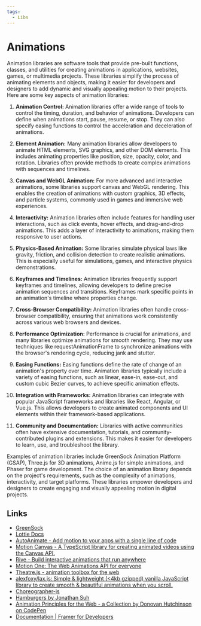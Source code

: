 ```yaml
---
tags:
  - Libs
---
```


# Animations

Animation libraries are software tools that provide pre-built functions, classes, and utilities for creating animations in applications, websites, games, or multimedia projects. These libraries simplify the process of animating elements and objects, making it easier for developers and designers to add dynamic and visually appealing motion to their projects. Here are some key aspects of animation libraries:

1. **Animation Control:** Animation libraries offer a wide range of tools to control the timing, duration, and behavior of animations. Developers can define when animations start, pause, resume, or stop. They can also specify easing functions to control the acceleration and deceleration of animations.

2. **Element Animation:** Many animation libraries allow developers to animate HTML elements, SVG graphics, and other DOM elements. This includes animating properties like position, size, opacity, color, and rotation. Libraries often provide methods to create complex animations with sequences and timelines.

3. **Canvas and WebGL Animation:** For more advanced and interactive animations, some libraries support canvas and WebGL rendering. This enables the creation of animations with custom graphics, 3D effects, and particle systems, commonly used in games and immersive web experiences.

4. **Interactivity:** Animation libraries often include features for handling user interactions, such as click events, hover effects, and drag-and-drop animations. This adds a layer of interactivity to animations, making them responsive to user actions.

5. **Physics-Based Animation:** Some libraries simulate physical laws like gravity, friction, and collision detection to create realistic animations. This is especially useful for simulations, games, and interactive physics demonstrations.

6. **Keyframes and Timelines:** Animation libraries frequently support keyframes and timelines, allowing developers to define precise animation sequences and transitions. Keyframes mark specific points in an animation's timeline where properties change.

7. **Cross-Browser Compatibility:** Animation libraries often handle cross-browser compatibility, ensuring that animations work consistently across various web browsers and devices.

8. **Performance Optimization:** Performance is crucial for animations, and many libraries optimize animations for smooth rendering. They may use techniques like requestAnimationFrame to synchronize animations with the browser's rendering cycle, reducing jank and stutter.

9. **Easing Functions:** Easing functions define the rate of change of an animation's property over time. Animation libraries typically include a variety of easing functions, such as linear, ease-in, ease-out, and custom cubic Bezier curves, to achieve specific animation effects.

10. **Integration with Frameworks:** Animation libraries can integrate with popular JavaScript frameworks and libraries like React, Angular, or Vue.js. This allows developers to create animated components and UI elements within their framework-based applications.

11. **Community and Documentation:** Libraries with active communities often have extensive documentation, tutorials, and community-contributed plugins and extensions. This makes it easier for developers to learn, use, and troubleshoot the library.

Examples of animation libraries include GreenSock Animation Platform (GSAP), Three.js for 3D animations, Anime.js for simple animations, and Phaser for game development. The choice of an animation library depends on the project's requirements, such as the complexity of animations, interactivity, and target platforms. These libraries empower developers and designers to create engaging and visually appealing motion in digital projects.

## Links

- [GreenSock](https://greensock.com/)
- [Lottie Docs](https://airbnb.io/lottie/#/)
- [AutoAnimate - Add motion to your apps with a single line of code](https://auto-animate.formkit.com/)
- [Motion Canvas - A TypeScript library for creating animated videos using the Canvas API.](https://motioncanvas.io/)
- [Rive - Build interactive animations that run anywhere](https://rive.app/)
- [Motion One: The Web Animations API for everyone](https://motion.dev/)
- [Theatre.js - animation toolbox for the web](https://www.theatrejs.com/)
- [alexfoxy/lax.js: Simple & lightweight (<4kb gzipped) vanilla JavaScript library to create smooth & beautiful animations when you scroll.](https://github.com/alexfoxy/lax.js?ck_subscriber_id=192963084)
- [Choreographer-js](https://christinecha.github.io/choreographer-js/)
- [Hamburgers by Jonathan Suh](https://jonsuh.com/hamburgers/)
- [Animation Principles for the Web - a Collection by Donovan Hutchinson on CodePen](https://codepen.io/collection/AxKOdY/)
- [Documentation | Framer for Developers](https://www.framer.com/motion/)
